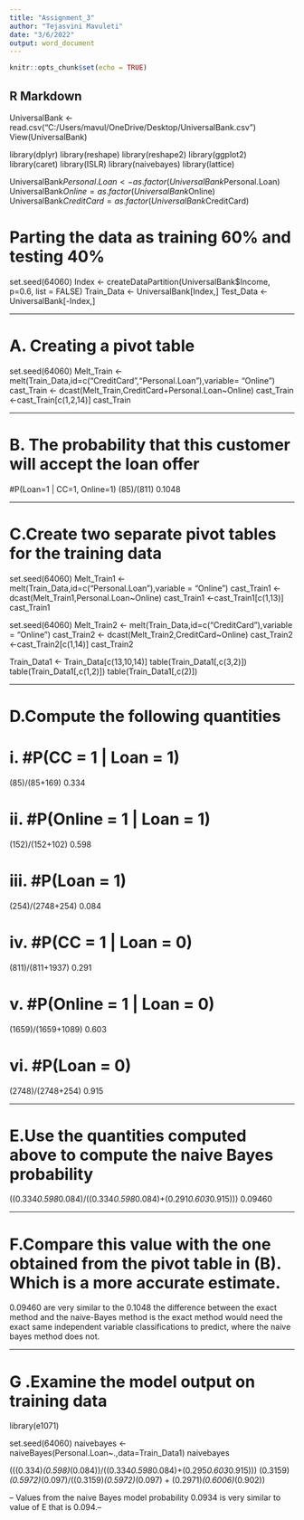 ---
title: "Assignment_3"
author: "Tejasvini Mavuleti"
date: "3/6/2022"
output: word_document
---

```{r setup, include=FALSE}
knitr::opts_chunk$set(echo = TRUE)
```

## R Markdown
UniversalBank <- read.csv("C:/Users/mavul/OneDrive/Desktop/UniversalBank.csv")
View(UniversalBank)

library(dplyr)
library(reshape)
library(reshape2)
library(ggplot2)
library(caret)
library(ISLR)
library(naivebayes)
library(lattice)


UniversalBank$Personal.Loan <- as.factor(UniversalBank$Personal.Loan)
UniversalBank$Online = as.factor(UniversalBank$Online)
UniversalBank$CreditCard = as.factor(UniversalBank$CreditCard)

# Parting the data as training 60% and testing 40%

set.seed(64060)
Index <- createDataPartition(UniversalBank$Income, p=0.6, list = FALSE)
Train_Data <- UniversalBank[Index,]
Test_Data <- UniversalBank[-Index,]

---

# A. Creating a pivot table 

set.seed(64060)
Melt_Train <- melt(Train_Data,id=c("CreditCard","Personal.Loan"),variable= "Online")
cast_Train <- dcast(Melt_Train,CreditCard+Personal.Loan~Online)
cast_Train <-cast_Train[c(1,2,14)]
cast_Train

---

# B.  The probability that this customer will accept the loan offer
#P(Loan=1 | CC=1, Online=1) 
(85)/(811) 
0.1048

--- 

# C.Create two separate pivot tables for the training data
set.seed(64060)
Melt_Train1 <- melt(Train_Data,id=c("Personal.Loan"),variable = "Online")
cast_Train1  <- dcast(Melt_Train1,Personal.Loan~Online)
cast_Train1 <-cast_Train1[c(1,13)]
cast_Train1

set.seed(64060)
Melt_Train2 <- melt(Train_Data,id=c("CreditCard"),variable = "Online")
cast_Train2 <- dcast(Melt_Train2,CreditCard~Online)
cast_Train2 <-cast_Train2[c(1,14)]
cast_Train2

Train_Data1 <- Train_Data[c(13,10,14)]
table(Train_Data1[,c(3,2)])
table(Train_Data1[,c(1,2)])
table(Train_Data1[,c(2)])

---

# D.Compute the following quantities 

# i. #P(CC = 1 | Loan = 1) 
(85)/(85+169) 
0.334

# ii. #P(Online = 1 | Loan = 1)  
(152)/(152+102)
0.598

# iii. #P(Loan = 1)  
(254)/(2748+254) 
0.084

# iv. #P(CC = 1 | Loan = 0) 
(811)/(811+1937) 
0.291

# v. #P(Online = 1 | Loan = 0) 
(1659)/(1659+1089)
0.603

# vi. #P(Loan = 0) 
(2748)/(2748+254) 
0.915

---

# E.Use the quantities computed above to compute the naive Bayes probability 
((0.334*0.598*0.084)/((0.334*0.598*0.084)+(0.291*0.603*0.915)))
0.09460

---

# F.Compare this value with the one obtained from the pivot table in (B). Which is a more accurate estimate.
0.09460 are very similar to the 0.1048 the difference between the exact method and the naive-Bayes method is the exact method would need the exact same independent variable classifications to predict, where the naive bayes method does not.

---

# G .Examine the model output on training data

library(e1071)

set.seed(64060)
naivebayes <- naiveBayes(Personal.Loan~.,data=Train_Data1)
naivebayes

(((0.334)*(0.598)*(0.084))/((0.334*0.598*0.084)+(0.295*0.603*0.915)))
(0.3159)*(0.5972)*(0.097)/((0.3159)*(0.5972)*(0.097) + (0.2971)*(0.6006)*(0.902))


-- Values from the naive Bayes model probability 0.0934 is very similar to value of E that is 0.094.-- 